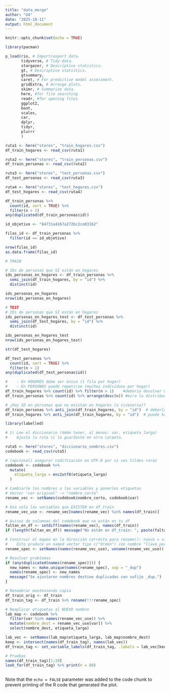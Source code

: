 ```yaml
---
title: "data_merge"
author: "G4"
date: "2025-10-11"
output: html_document
---
```


```r
knitr::opts_chunk$set(echo = TRUE)
```

```r
library(pacman)

p_load(rio, # Import/export data.
       tidyverse, # Tidy-data.
       stargazer, # Descriptive statistics.
       gt, # Descriptive statistics.
       gtsummary,
       caret, # For predictive model assessment.
       gridExtra, # Arrange plots.
       skimr, # Summarize data.
       here, #for file searching
       readr, #for opening files
       ggplot2,
       boot,
       scales,
       car,
       dplyr,
       tidyr,
       plurrr
       )
```

```r
ruta1 <- here("stores", "train_hogares.csv")
df_train_hogares <- read_csv(ruta1)

ruta2 <- here("stores", "train_personas.csv")
df_train_personas <- read_csv(ruta2)

ruta3 <- here("stores", "test_personas.csv")
df_test_personas <- read_csv(ruta3)

ruta4 <- here("stores", "test_hogares.csv")
df_test_hogares <- read_csv(ruta4)

```

```r
df_train_personas %>% 
  count(id, sort = TRUE) %>% 
  filter(n > 1)
any(duplicated(df_train_personas$id))

```

```r
id_objetivo <- "84731a4167a272bc2ce03162"

filas_id <- df_train_personas %>% 
  filter(id == id_objetivo)

nrow(filas_id)
as.data.frame(filas_id)

```

```r
# TRAIN

# IDs de personas que SÍ están en hogares
ids_personas_en_hogares <- df_train_personas %>%
  semi_join(df_train_hogares, by = "id") %>%
  distinct(id)

ids_personas_en_hogares
nrow(ids_personas_en_hogares)

```

```r
# TEST
# IDs de personas que SÍ están en hogares
ids_personas_en_hogares_test <- df_test_personas %>%
  semi_join(df_test_hogares, by = "id") %>%
  distinct(id)

ids_personas_en_hogares_test
nrow(ids_personas_en_hogares_test)

```

```r
str(df_test_hogares)
```

```r
df_test_personas %>% 
  count(id, sort = TRUE) %>% 
  filter(n > 1)
any(duplicated(df_test_personas$id))
```


```r
#    - En HOGARES debe ser único (1 fila por hogar)
#    - En PERSONAS puede repetirse (muchos individuos por hogar)
df_train_hogares %>% count(id) %>% filter(n > 1)    #debería devolver 0 filas
df_train_personas %>% count(id) %>% arrange(desc(n)) #mira la distribución personas/hogar
```

```r
# ¿Hay ID en personas que no existan en hogares (o viceversa)?
df_train_personas %>% anti_join(df_train_hogares, by = "id")  # debería ser 0
df_train_hogares %>% anti_join(df_train_hogares, by = "id")  # puede haber hogares sin personas?

```


```r
library(labelled)

# 1) Lee el diccionario (debe tener, al menos: var, etiqueta_larga)
#    Ajusta la ruta si lo guardaste en otra carpeta.

ruta5 <- here("stores", "diccionario_nombres.csv")
codebook <- read_csv(ruta5)

# (opcional) asegurar codificación en UTF-8 por si ves tildes raras
codebook <- codebook %>%
  mutate(
    etiqueta_larga = enc2utf8(etiqueta_larga)
  )

# Cambiarle los nombres a las variables y ponerles etiquetas
# Vector "var original" -> "nombre_corto"
rename_vec <- setNames(codebook$nombre_corto, codebook$var)

# Usa solo las variables que EXISTEN en df_train
rename_vec_use <- rename_vec[names(rename_vec) %in% names(df_train)]

# Avisos de columnas del codebook que no están en tu df
faltan_en_df <- setdiff(names(rename_vec), names(df_train))
if (length(faltan_en_df)) message("No están en df_train: ", paste(faltan_en_df, collapse=", "))

# Construir el mapeo en la dirección correcta para rename(): nuevo = viejo
#    Esto produce un named vector tipo c("Orden") con nombre "llave_persona"
rename_spec <- setNames(names(rename_vec_use), unname(rename_vec_use))

# Resolver problemas
if (any(duplicated(names(rename_spec)))) {
  new_names <- make.unique(names(rename_spec), sep = "_dup")
  names(rename_spec) <- new_names
  message("Se ajustaron nombres destino duplicados con sufijo _dup.")
}

# Renombrar manteniendo copia
df_train_orig <- df_train
df_train_tag <- df_train %>% rename(!!!rename_spec)

# Reaplicar etiquetas al NUEVO nombre
lab_map <- codebook %>%
  filter(var %in% names(rename_vec_use)) %>%
  mutate(nombre_dest = rename_vec_use[var]) %>%
  select(nombre_dest, etiqueta_larga)

lab_vec <- setNames(lab_map$etiqueta_larga, lab_map$nombre_dest)
keep <- intersect(names(df_train_tag), names(lab_vec))
df_train_tag <- set_variable_labels(df_train_tag, .labels = lab_vec[keep])

# Pruebas
names(df_train_tag)[1:20]
look_for(df_train_tag) %>% print(n = 60)


```

```r

```







Note that the `echo = FALSE` parameter was added to the code chunk to prevent printing of the R code that generated the plot.
